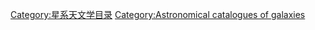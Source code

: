 [[Category:星系天文学目录|Category:星系天文学目录]]

[[Category:Astronomical_catalogues_of_galaxies|Category:Astronomical catalogues of galaxies]]
<!-- [[Category:Peculiar_galaxies|*]] rm this cat because this is a catalog -->